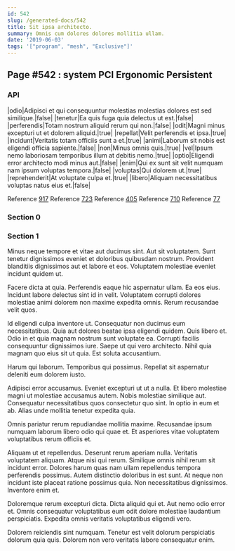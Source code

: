 ```yaml
---
id: 542
slug: /generated-docs/542
title: Sit ipsa architecto.
summary: Omnis cum dolores dolores mollitia ullam.
date: '2019-06-03'
tags: '["program", "mesh", "Exclusive"]'
---
```

## Page #542 : system PCI Ergonomic Persistent

### API

|odio|Adipisci et qui consequuntur molestias molestias dolores est sed similique.|false|
|tenetur|Ea quis fuga quia delectus ut est.|false|
|perferendis|Totam nostrum aliquid rerum qui non.|false|
|odit|Magni minus excepturi ut et dolorem aliquid.|true|
|repellat|Velit perferendis et ipsa.|true|
|incidunt|Veritatis totam officiis sunt a et.|true|
|animi|Laborum sit nobis est eligendi officia sapiente.|false|
|non|Minus omnis quis.|true|
|vel|Ipsum nemo laboriosam temporibus illum at debitis nemo.|true|
|optio|Eligendi error architecto modi minus aut.|false|
|enim|Qui ex sunt sit velit numquam nam ipsum voluptas tempora.|false|
|voluptas|Qui dolorem ut.|true|
|reprehenderit|At voluptate culpa et.|true|
|libero|Aliquam necessitatibus voluptas natus eius et.|false|

Reference [917](/generated-docs/917)
Reference [723](/generated-docs/723)
Reference [405](/generated-docs/405)
Reference [710](/generated-docs/710)
Reference [77](/generated-docs/77)


### Section 0

### Section 1
Minus neque tempore et vitae aut ducimus sint. Aut sit voluptatem. Sunt tenetur dignissimos eveniet et doloribus quibusdam nostrum. Provident blanditiis dignissimos aut et labore et eos. Voluptatem molestiae eveniet incidunt quidem ut.
 Facere dicta at quia. Perferendis eaque hic aspernatur ullam. Ea eos eius. Incidunt labore delectus sint id in velit. Voluptatem corrupti dolores molestiae animi dolorem non maxime expedita omnis. Rerum recusandae velit quos.
 Id eligendi culpa inventore ut. Consequatur non ducimus eum necessitatibus. Quia aut dolores beatae ipsa eligendi quidem.
Quis libero et. Odio in et quia magnam nostrum sunt voluptate ea. Corrupti facilis consequuntur dignissimos iure. Saepe ut qui vero architecto. Nihil quia magnam quo eius sit ut quia. Est soluta accusantium.
 Harum qui laborum. Temporibus qui possimus. Repellat sit aspernatur deleniti eum dolorem iusto.
 Adipisci error accusamus. Eveniet excepturi ut ut a nulla. Et libero molestiae magni ut molestiae accusamus autem. Nobis molestiae similique aut.
Consequatur necessitatibus quos consectetur quo sint. In optio in eum et ab. Alias unde mollitia tenetur expedita quia.
 Omnis pariatur rerum repudiandae mollitia maxime. Recusandae ipsum numquam laborum libero odio qui quae et. Et asperiores vitae voluptatem voluptatibus rerum officiis et.
 Aliquam ut et repellendus. Deserunt rerum aperiam nulla. Veritatis voluptatem aliquam. Atque nisi qui rerum. Similique omnis nihil rerum sit incidunt error. Dolores harum quas nam ullam repellendus tempora perferendis possimus.
Autem distinctio doloribus in est sunt. At neque non incidunt iste placeat ratione possimus quia. Non necessitatibus dignissimos. Inventore enim et.
 Doloremque rerum excepturi dicta. Dicta aliquid qui et. Aut nemo odio error et. Omnis consequatur voluptatibus eum odit dolore molestiae laudantium perspiciatis. Expedita omnis veritatis voluptatibus eligendi vero.
 Dolorem reiciendis sint numquam. Tenetur est velit dolorum perspiciatis dolorum quia quis. Dolorem non vero veritatis labore consequatur enim.
